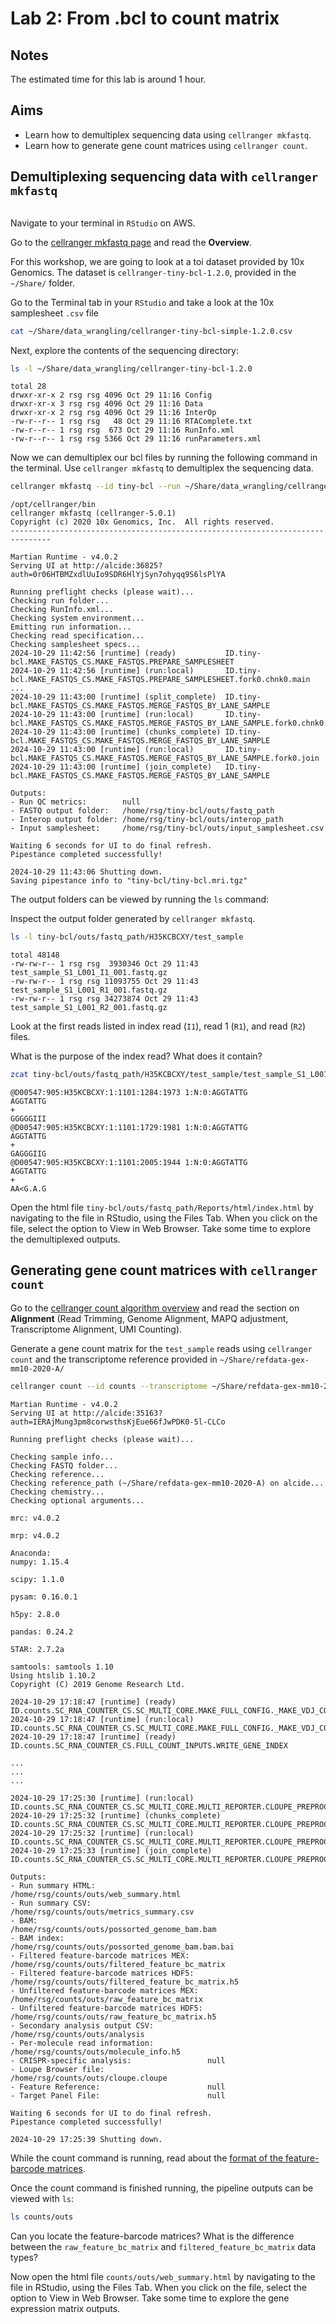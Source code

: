 # Lab 2: From .bcl to count matrix

::: {.callout-note icon='true'}

## Notes

The estimated time for this lab is around 1 hour.

:::

::: {.callout-tip icon='true'}

## Aims

- Learn how to demultiplex sequencing data using `cellranger mkfastq`.
- Learn how to generate gene count matrices using `cellranger count`.

:::

## Demultiplexing sequencing data with `cellranger mkfastq`

```r
```

Navigate to your terminal in `RStudio` on AWS.

Go to the [cellranger mkfastq page](https://support.10xgenomics.com/single-cell-gene-expression/software/pipelines/latest/using/mkfastq) and read the **Overview**.

For this workshop, we are going to look at a toi dataset provided by 10x Genomics. The dataset is `cellranger-tiny-bcl-1.2.0`, provided in the `~/Share/` folder. 

::: {.callout-question .icon .callout-note}

Go to the Terminal tab in your `RStudio` and take a look at the 10x samplesheet `.csv` file 

::: {.callout-answer .icon .callout-note collapse=true}

```sh
cat ~/Share/data_wrangling/cellranger-tiny-bcl-simple-1.2.0.csv
```

:::

:::

::: {.callout-question .icon .callout-note}

Next, explore the contents of the sequencing directory:

::: {.callout-answer .icon .callout-note collapse=true}

```sh
ls -l ~/Share/data_wrangling/cellranger-tiny-bcl-1.2.0
```

```code
total 28
drwxr-xr-x 2 rsg rsg 4096 Oct 29 11:16 Config
drwxr-xr-x 3 rsg rsg 4096 Oct 29 11:16 Data
drwxr-xr-x 2 rsg rsg 4096 Oct 29 11:16 InterOp
-rw-r--r-- 1 rsg rsg   48 Oct 29 11:16 RTAComplete.txt
-rw-r--r-- 1 rsg rsg  673 Oct 29 11:16 RunInfo.xml
-rw-r--r-- 1 rsg rsg 5366 Oct 29 11:16 runParameters.xml
```

:::


:::

::: {.callout-question .icon .callout-note}

Now we can demultiplex our bcl files by running the following command in the terminal. Use 
`cellranger mkfastq` to demultiplex the sequencing data.

::: {.callout-answer .icon .callout-note collapse=true}

```sh
cellranger mkfastq --id tiny-bcl --run ~/Share/data_wrangling/cellranger-tiny-bcl-1.2.0 --csv ~/Share/data_wrangling/cellranger-tiny-bcl-simple-1.2.0.csv
```

```code
/opt/cellranger/bin
cellranger mkfastq (cellranger-5.0.1)
Copyright (c) 2020 10x Genomics, Inc.  All rights reserved.
-------------------------------------------------------------------------------

Martian Runtime - v4.0.2
Serving UI at http://alcide:36825?auth=0r06HTBMZxdlUuIo9SDR6HlYjSyn7ohyqq9S6lsPlYA

Running preflight checks (please wait)...
Checking run folder...
Checking RunInfo.xml...
Checking system environment...
Emitting run information...
Checking read specification...
Checking samplesheet specs...
2024-10-29 11:42:56 [runtime] (ready)           ID.tiny-bcl.MAKE_FASTQS_CS.MAKE_FASTQS.PREPARE_SAMPLESHEET
2024-10-29 11:42:56 [runtime] (run:local)       ID.tiny-bcl.MAKE_FASTQS_CS.MAKE_FASTQS.PREPARE_SAMPLESHEET.fork0.chnk0.main
...
2024-10-29 11:43:00 [runtime] (split_complete)  ID.tiny-bcl.MAKE_FASTQS_CS.MAKE_FASTQS.MERGE_FASTQS_BY_LANE_SAMPLE
2024-10-29 11:43:00 [runtime] (run:local)       ID.tiny-bcl.MAKE_FASTQS_CS.MAKE_FASTQS.MERGE_FASTQS_BY_LANE_SAMPLE.fork0.chnk0.main
2024-10-29 11:43:00 [runtime] (chunks_complete) ID.tiny-bcl.MAKE_FASTQS_CS.MAKE_FASTQS.MERGE_FASTQS_BY_LANE_SAMPLE
2024-10-29 11:43:00 [runtime] (run:local)       ID.tiny-bcl.MAKE_FASTQS_CS.MAKE_FASTQS.MERGE_FASTQS_BY_LANE_SAMPLE.fork0.join
2024-10-29 11:43:00 [runtime] (join_complete)   ID.tiny-bcl.MAKE_FASTQS_CS.MAKE_FASTQS.MERGE_FASTQS_BY_LANE_SAMPLE

Outputs:
- Run QC metrics:        null
- FASTQ output folder:   /home/rsg/tiny-bcl/outs/fastq_path
- Interop output folder: /home/rsg/tiny-bcl/outs/interop_path
- Input samplesheet:     /home/rsg/tiny-bcl/outs/input_samplesheet.csv

Waiting 6 seconds for UI to do final refresh.
Pipestance completed successfully!

2024-10-29 11:43:06 Shutting down.
Saving pipestance info to "tiny-bcl/tiny-bcl.mri.tgz"
```

:::

:::

The output folders can be viewed by running the `ls` command:

::: {.callout-question .icon .callout-note}

Inspect the output folder generated by `cellranger mkfastq`.

::: {.callout-answer .icon .callout-note collapse=true}

```sh
ls -l tiny-bcl/outs/fastq_path/H35KCBCXY/test_sample
```

```code
total 48148
-rw-rw-r-- 1 rsg rsg  3930346 Oct 29 11:43 test_sample_S1_L001_I1_001.fastq.gz
-rw-rw-r-- 1 rsg rsg 11093755 Oct 29 11:43 test_sample_S1_L001_R1_001.fastq.gz
-rw-rw-r-- 1 rsg rsg 34273874 Oct 29 11:43 test_sample_S1_L001_R2_001.fastq.gz
```

:::


:::

::: {.callout-question .icon .callout-note}

Look at the first reads listed in index read (`I1`), read 1 (`R1`), and read (`R2`) files. 

What is the purpose of the index read? What does it contain? 

::: {.callout-answer .icon .callout-note collapse=true}

```sh
zcat tiny-bcl/outs/fastq_path/H35KCBCXY/test_sample/test_sample_S1_L001_I1_001.fastq.gz | head -n 12
```

```code
@D00547:905:H35KCBCXY:1:1101:1284:1973 1:N:0:AGGTATTG
AGGTATTG
+
GGGGGIII
@D00547:905:H35KCBCXY:1:1101:1729:1981 1:N:0:AGGTATTG
AGGTATTG
+
GAGGGIIG
@D00547:905:H35KCBCXY:1:1101:2005:1944 1:N:0:AGGTATTG
AGGTATTG
+
AA<G.A.G
```

:::

:::


Open the html file `tiny-bcl/outs/fastq_path/Reports/html/index.html` by navigating to the file in RStudio, using the Files Tab. When you click on the file, select the option to View in Web Browser. Take some time to explore the demultiplexed outputs.

## Generating gene count matrices with `cellranger count`

Go to the [cellranger count algorithm overview](https://support.10xgenomics.com/single-cell-gene-expression/software/pipelines/latest/algorithms/overview) and read the section on **Alignment** (Read Trimming, Genome Alignment, MAPQ adjustment, Transcriptome Alignment, UMI Counting).

::: {.callout-question .icon .callout-note}

Generate a gene count matrix for the `test_sample` reads using `cellranger count` and the transcriptome reference provided in `~/Share/refdata-gex-mm10-2020-A/`

::: {.callout-answer .icon .callout-note collapse=true}

```sh
cellranger count --id counts --transcriptome ~/Share/refdata-gex-mm10-2020-A/ --fastqs tiny-bcl/outs/fastq_path/H35KCBCXY/test_sample --sample test_sample
```

```code
Martian Runtime - v4.0.2
Serving UI at http://alcide:35163?auth=IERAjMung3pm8corwsthsKjEue66fJwPDK0-5l-CLCo

Running preflight checks (please wait)...

Checking sample info...
Checking FASTQ folder...
Checking reference...
Checking reference_path (~/Share/refdata-gex-mm10-2020-A) on alcide...
Checking chemistry...
Checking optional arguments...

mrc: v4.0.2

mrp: v4.0.2

Anaconda: 
numpy: 1.15.4

scipy: 1.1.0

pysam: 0.16.0.1

h5py: 2.8.0

pandas: 0.24.2

STAR: 2.7.2a

samtools: samtools 1.10
Using htslib 1.10.2
Copyright (C) 2019 Genome Research Ltd.

2024-10-29 17:18:47 [runtime] (ready)           ID.counts.SC_RNA_COUNTER_CS.SC_MULTI_CORE.MAKE_FULL_CONFIG._MAKE_VDJ_CONFIG
2024-10-29 17:18:47 [runtime] (run:local)       ID.counts.SC_RNA_COUNTER_CS.SC_MULTI_CORE.MAKE_FULL_CONFIG._MAKE_VDJ_CONFIG.fork0.chnk0.main
2024-10-29 17:18:47 [runtime] (ready)           ID.counts.SC_RNA_COUNTER_CS.FULL_COUNT_INPUTS.WRITE_GENE_INDEX

...
...
...

2024-10-29 17:25:30 [runtime] (run:local)       ID.counts.SC_RNA_COUNTER_CS.SC_MULTI_CORE.MULTI_REPORTER.CLOUPE_PREPROCESS.fork0.chnk0.main
2024-10-29 17:25:32 [runtime] (chunks_complete) ID.counts.SC_RNA_COUNTER_CS.SC_MULTI_CORE.MULTI_REPORTER.CLOUPE_PREPROCESS
2024-10-29 17:25:32 [runtime] (run:local)       ID.counts.SC_RNA_COUNTER_CS.SC_MULTI_CORE.MULTI_REPORTER.CLOUPE_PREPROCESS.fork0.join
2024-10-29 17:25:33 [runtime] (join_complete)   ID.counts.SC_RNA_COUNTER_CS.SC_MULTI_CORE.MULTI_REPORTER.CLOUPE_PREPROCESS

Outputs:
- Run summary HTML:                         /home/rsg/counts/outs/web_summary.html
- Run summary CSV:                          /home/rsg/counts/outs/metrics_summary.csv
- BAM:                                      /home/rsg/counts/outs/possorted_genome_bam.bam
- BAM index:                                /home/rsg/counts/outs/possorted_genome_bam.bam.bai
- Filtered feature-barcode matrices MEX:    /home/rsg/counts/outs/filtered_feature_bc_matrix
- Filtered feature-barcode matrices HDF5:   /home/rsg/counts/outs/filtered_feature_bc_matrix.h5
- Unfiltered feature-barcode matrices MEX:  /home/rsg/counts/outs/raw_feature_bc_matrix
- Unfiltered feature-barcode matrices HDF5: /home/rsg/counts/outs/raw_feature_bc_matrix.h5
- Secondary analysis output CSV:            /home/rsg/counts/outs/analysis
- Per-molecule read information:            /home/rsg/counts/outs/molecule_info.h5
- CRISPR-specific analysis:                 null
- Loupe Browser file:                       /home/rsg/counts/outs/cloupe.cloupe
- Feature Reference:                        null
- Target Panel File:                        null

Waiting 6 seconds for UI to do final refresh.
Pipestance completed successfully!

2024-10-29 17:25:39 Shutting down.
```

:::

:::


While the count command is running, read about the [format of the feature-barcode matrices](https://support.10xgenomics.com/single-cell-gene-expression/software/pipelines/latest/output/matrices).

Once the count command is finished running, the pipeline outputs can be viewed with `ls`:

```sh
ls counts/outs
```

Can you locate the feature-barcode matrices? What is the difference between the `raw_feature_bc_matrix` and `filtered_feature_bc_matrix` data types?

Now open the html file `counts/outs/web_summary.html` by navigating to the file in RStudio, using the Files Tab. When you click on the file, select the option to View in Web Browser. Take some time to explore the gene expression matrix outputs.
